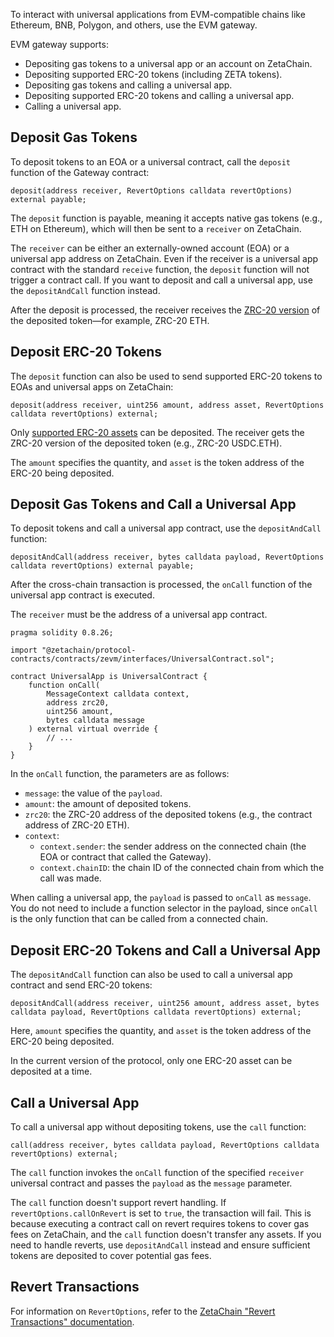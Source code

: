 To interact with universal applications from EVM-compatible chains like
Ethereum, BNB, Polygon, and others, use the EVM gateway.

EVM gateway supports:

- Depositing gas tokens to a universal app or an account on ZetaChain.
- Depositing supported ERC-20 tokens (including ZETA tokens).
- Depositing gas tokens and calling a universal app.
- Depositing supported ERC-20 tokens and calling a universal app.
- Calling a universal app.

## Deposit Gas Tokens

To deposit tokens to an EOA or a universal contract, call the `deposit` function
of the Gateway contract:

```solidity
deposit(address receiver, RevertOptions calldata revertOptions) external payable;
```

The `deposit` function is payable, meaning it accepts native gas tokens (e.g.,
ETH on Ethereum), which will then be sent to a `receiver` on ZetaChain.

The `receiver` can be either an externally-owned account (EOA) or a universal
app address on ZetaChain. Even if the receiver is a universal app contract with
the standard `receive` function, the `deposit` function will not trigger a
contract call. If you want to deposit and call a universal app, use the
`depositAndCall` function instead.

After the deposit is processed, the receiver receives the [ZRC-20
version](/developers/evm/zrc20) of the deposited token—for example, ZRC-20
ETH.

## Deposit ERC-20 Tokens

The `deposit` function can also be used to send supported ERC-20 tokens to EOAs
and universal apps on ZetaChain:

```solidity
deposit(address receiver, uint256 amount, address asset, RevertOptions calldata revertOptions) external;
```

Only [supported ERC-20 assets](/developers/evm/zrc20) can be deposited. The
receiver gets the ZRC-20 version of the deposited token (e.g., ZRC-20 USDC.ETH).

The `amount` specifies the quantity, and `asset` is the token address of the
ERC-20 being deposited.

## Deposit Gas Tokens and Call a Universal App

To deposit tokens and call a universal app contract, use the `depositAndCall`
function:

```solidity
depositAndCall(address receiver, bytes calldata payload, RevertOptions calldata revertOptions) external payable;
```

After the cross-chain transaction is processed, the `onCall` function of the
universal app contract is executed.

The `receiver` must be the address of a universal app contract.

```solidity
pragma solidity 0.8.26;

import "@zetachain/protocol-contracts/contracts/zevm/interfaces/UniversalContract.sol";

contract UniversalApp is UniversalContract {
    function onCall(
        MessageContext calldata context,
        address zrc20,
        uint256 amount,
        bytes calldata message
    ) external virtual override {
        // ...
    }
}
```

In the `onCall` function, the parameters are as follows:

- `message`: the value of the `payload`.
- `amount`: the amount of deposited tokens.
- `zrc20`: the ZRC-20 address of the deposited tokens (e.g., the contract
  address of ZRC-20 ETH).
- `context`:
  - `context.sender`: the sender address on the connected chain (the EOA or
    contract that called the Gateway).
  - `context.chainID`: the chain ID of the connected chain from which the call
    was made.

When calling a universal app, the `payload` is passed to `onCall` as `message`.
You do not need to include a function selector in the payload, since `onCall` is
the only function that can be called from a connected chain.

## Deposit ERC-20 Tokens and Call a Universal App

The `depositAndCall` function can also be used to call a universal app contract
and send ERC-20 tokens:

```solidity
depositAndCall(address receiver, uint256 amount, address asset, bytes calldata payload, RevertOptions calldata revertOptions) external;
```

Here, `amount` specifies the quantity, and `asset` is the token address of the
ERC-20 being deposited.

In the current version of the protocol, only one ERC-20 asset can be deposited
at a time.

## Call a Universal App

To call a universal app without depositing tokens, use the `call` function:

```solidity
call(address receiver, bytes calldata payload, RevertOptions calldata revertOptions) external;
```

The `call` function invokes the `onCall` function of the specified `receiver`
universal contract and passes the `payload` as the `message` parameter.

The `call` function doesn't support revert handling. If
`revertOptions.callOnRevert` is set to `true`, the transaction will fail. This
is because executing a contract call on revert requires tokens to cover gas fees
on ZetaChain, and the `call` function doesn't transfer any assets. If you need
to handle reverts, use `depositAndCall` instead and ensure sufficient tokens are
deposited to cover potential gas fees.

## Revert Transactions

For information on `RevertOptions`, refer to the [ZetaChain "Revert
Transactions" documentation](/developers/chains/zetachain#revert-transactions).
